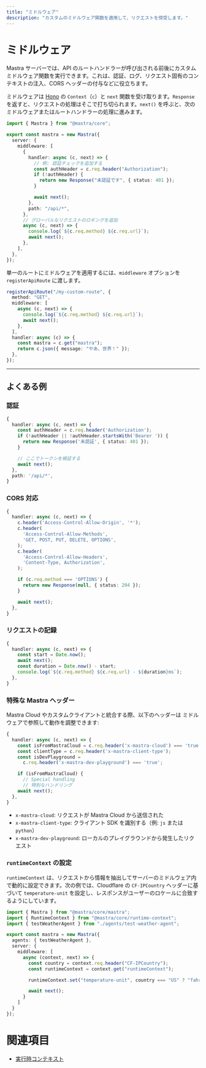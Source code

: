 ```yaml
---
title: "ミドルウェア"
description: "カスタムのミドルウェア関数を適用して、リクエストを傍受します。"
---
```


# ミドルウェア

Mastra サーバーでは、API のルートハンドラーが呼び出される前後にカスタムミドルウェア関数を実行できます。これは、認証、ログ、リクエスト固有のコンテキストの注入、CORS ヘッダーの付与などに役立ちます。

ミドルウェアは [Hono](https://hono.dev) の `Context`（`c`）と `next` 関数を受け取ります。`Response` を返すと、リクエストの処理はそこで打ち切られます。`next()` を呼ぶと、次のミドルウェアまたはルートハンドラーの処理に進みます。

```typescript copy showLineNumbers
import { Mastra } from "@mastra/core";

export const mastra = new Mastra({
  server: {
    middleware: [
      {
        handler: async (c, next) => {
          // 例: 認証チェックを追加する
          const authHeader = c.req.header("Authorization");
          if (!authHeader) {
            return new Response("未認証です", { status: 401 });
          }

          await next();
        },
        path: "/api/*",
      },
      // グローバルなリクエストのロギングを追加
      async (c, next) => {
        console.log(`${c.req.method} ${c.req.url}`);
        await next();
      },
    ],
  },
});
```

単一のルートにミドルウェアを適用するには、`middleware` オプションを
`registerApiRoute` に渡します。

```typescript copy showLineNumbers
registerApiRoute("/my-custom-route", {
  method: "GET",
  middleware: [
    async (c, next) => {
      console.log(`${c.req.method} ${c.req.url}`);
      await next();
    },
  ],
  handler: async (c) => {
    const mastra = c.get("mastra");
    return c.json({ message: "やあ、世界！" });
  },
});
```

***


## よくある例

### 認証

```typescript copy
{
  handler: async (c, next) => {
    const authHeader = c.req.header('Authorization');
    if (!authHeader || !authHeader.startsWith('Bearer ')) {
      return new Response('未認証', { status: 401 });
    }

    // ここでトークンを検証する
    await next();
  },
  path: '/api/*',
}
```


### CORS 対応

```typescript copy
{
  handler: async (c, next) => {
    c.header('Access-Control-Allow-Origin', '*');
    c.header(
      'Access-Control-Allow-Methods',
      'GET, POST, PUT, DELETE, OPTIONS',
    );
    c.header(
      'Access-Control-Allow-Headers',
      'Content-Type, Authorization',
    );

    if (c.req.method === 'OPTIONS') {
      return new Response(null, { status: 204 });
    }

    await next();
  },
}
```


### リクエストの記録

```typescript copy
{
  handler: async (c, next) => {
    const start = Date.now();
    await next();
    const duration = Date.now() - start;
    console.log(`${c.req.method} ${c.req.url} - ${duration}ms`);
  },
}
```


### 特殊な Mastra ヘッダー

Mastra Cloud やカスタムクライアントと統合する際、以下のヘッダーは
ミドルウェアで参照して動作を調整できます:

```typescript copy
{
  handler: async (c, next) => {
    const isFromMastraCloud = c.req.header('x-mastra-cloud') === 'true';
    const clientType = c.req.header('x-mastra-client-type');
    const isDevPlayground =
      c.req.header('x-mastra-dev-playground') === 'true';

    if (isFromMastraCloud) {
      // Special handling
      // 特別なハンドリング
    await next();
  },
}
```

* `x-mastra-cloud`: リクエストが Mastra Cloud から送信された
* `x-mastra-client-type`: クライアント SDK を識別する（例: `js` または `python`）
* `x-mastra-dev-playground`: ローカルのプレイグラウンドから発生したリクエスト


### `runtimeContext` の設定

`runtimeContext` は、リクエストから情報を抽出してサーバーのミドルウェア内で動的に設定できます。次の例では、Cloudflare の `CF-IPCountry` ヘッダーに基づいて `temperature-unit` を設定し、レスポンスがユーザーのロケールに合致するようにしています。

```typescript filename="src/mastra/index.ts" showLineNumbers copy
import { Mastra } from "@mastra/core/mastra";
import { RuntimeContext } from "@mastra/core/runtime-context";
import { testWeatherAgent } from "./agents/test-weather-agent";

export const mastra = new Mastra({
  agents: { testWeatherAgent },
  server: {
    middleware: [
      async (context, next) => {
        const country = context.req.header("CF-IPCountry");
        const runtimeContext = context.get("runtimeContext");

        runtimeContext.set("temperature-unit", country === "US" ? "fahrenheit" : "celsius");

        await next();
      }
    ]
  }
});
```


# 関連項目

- [実行時コンテキスト](./runtime-context.mdx)
